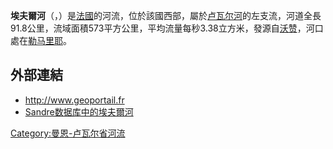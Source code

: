 {{noteTA
|G1=法国地名
|G2=单位
}}
{{Infobox river
  | name              = 埃夫尔河
  | native_name       = Èvre 
  | image             = Pont de Bohardy sur l'Èvre à Montrevault-4.jpg
  | image_caption     = 流经[[蒙特勒沃|蒙特勒沃]]的埃夫尔河
  | source1_location  = [[沃赞_(曼恩-卢瓦尔省)|沃赞]]
  | source1_coordinates= {{coord|47|07|50|N|00|41|39|W}}
  | mouth_location    = [[卢瓦尔河|卢瓦尔河]]
  | mouth_coordinates = {{coord|47|21|49|N|1|02|00|W|display=inline,title}}
  | progression       = {{RLoire}}
  | subdivision_type1 = [[世界政區索引|国家]]
  | subdivision_name1 = {{FR}}
  | length            = {{convert|91.8|km|mi|abbr=on}} 
  | source1_elevation = {{convert|161|m|ft|abbr=on}}
  | mouth_elevation   = {{convert|10|m|ft|abbr=on}}
  | discharge1_avg    = {{convert|3.38|m3/s|cuft/s|abbr=on}}
  | basin_size        = {{convert|573|km2|sqmi|abbr=on}}
}}
'''埃夫爾河'''（{{lang-fr|Èvre}}，{{IPA-fr|ɛvʁ}}）是[[法國|法國]]的河流，位於該國西部，屬於[[卢瓦尔河|卢瓦尔河]]的左支流，河道全長91.8公里，流域面積573平方公里，平均流量每秒3.38立方米，發源自[[沃赞_(曼恩-卢瓦尔省)|沃赞]]，河口處在[[勒马里耶|勒马里耶]]。

==外部連結==
*http://www.geoportail.fr{{Wayback|url=http://www.geoportail.fr/ |date=20101215171356 }}
*[http://sandre.eaufrance.fr/app/chainage/courdo/htm/M60-030-.php?cg=M60-030- Sandre数据库中的埃夫爾河]

{{France-geo-stub}}
[[Category:曼恩-卢瓦尔省河流|Category:曼恩-卢瓦尔省河流]]